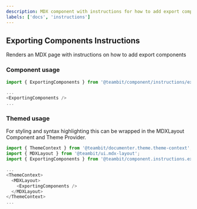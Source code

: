 ```yaml
---
description: MDX component with instructions for how to add export components
labels: ['docs', 'instructions']
---
```


## Exporting Components Instructions

Renders an MDX page with instructions on how to add export components

### Component usage

```js
import { ExportingComponents } from '@teambit/component/instructions/exporting-components';

...
<ExportingComponents />
...
```

### Themed usage

For styling and syntax highlighting this can be wrapped in the MDXLayout Component and Theme Provider.

```js
import { ThemeContext } from '@teambit/documenter.theme.theme-context';
import { MDXLayout } from '@teambit/ui.mdx-layout';
import { ExportingComponents } from '@teambit/component.instructions.exporting-components';

...
<ThemeContext>
  <MDXLayout>
    <ExportingComponents />
  </MDXLayout>
</ThemeContext>
...
```
